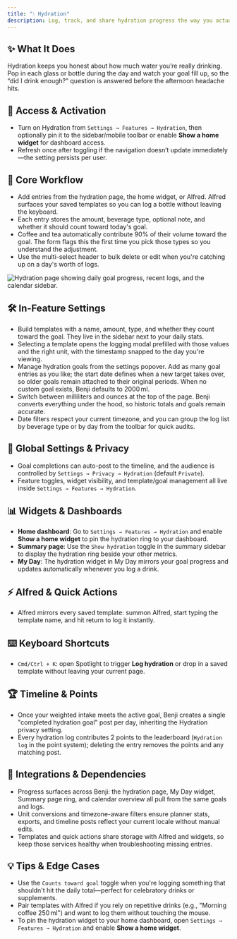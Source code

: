 ```yaml
---
title: "💧 Hydration"
description: Log, track, and share hydration progress the way you actually drink
---
```


## ✨ What It Does

Hydration keeps you honest about how much water you’re really drinking. Pop in each glass or bottle during the day and watch your goal fill up, so the “did I drink enough?” question is answered before the afternoon headache hits.

## 🚪 Access & Activation

- Turn on Hydration from `Settings → Features → Hydration`, then optionally pin it to the sidebar/mobile toolbar or enable **Show a home widget** for dashboard access.
- Refresh once after toggling if the navigation doesn’t update immediately—the setting persists per user.

## 🧭 Core Workflow

- Add entries from the hydration page, the home widget, or Alfred. Alfred surfaces your saved templates so you can log a bottle without leaving the keyboard.
- Each entry stores the amount, beverage type, optional note, and whether it should count toward today's goal.
- Coffee and tea automatically contribute 90% of their volume toward the goal. The form flags this the first time you pick those types so you understand the adjustment.
- Use the multi-select header to bulk delete or edit when you're catching up on a day's worth of logs.

![Hydration page showing daily goal progress, recent logs, and the calendar sidebar.](/images/features/hydration/hydration-main.png)

## 🛠️ In-Feature Settings

- Build templates with a name, amount, type, and whether they count toward the goal. They live in the sidebar next to your daily stats.
- Selecting a template opens the logging modal prefilled with those values and the right unit, with the timestamp snapped to the day you're viewing.
- Manage hydration goals from the settings popover. Add as many goal entries as you like; the start date defines when a new target takes over, so older goals remain attached to their original periods. When no custom goal exists, Benji defaults to 2000 ml.
- Switch between milliliters and ounces at the top of the page. Benji converts everything under the hood, so historic totals and goals remain accurate.
- Date filters respect your current timezone, and you can group the log list by beverage type or by day from the toolbar for quick audits.

## 🔐 Global Settings & Privacy

- Goal completions can auto-post to the timeline, and the audience is controlled by `Settings → Privacy → Hydration` (default `Private`).
- Feature toggles, widget visibility, and template/goal management all live inside `Settings → Features → Hydration`.

## 📊 Widgets & Dashboards

- **Home dashboard**: Go to `Settings → Features → Hydration` and enable **Show a home widget** to pin the hydration ring to your dashboard.
- **Summary page**: Use the `Show hydration` toggle in the summary sidebar to display the hydration ring beside your other metrics.
- **My Day**: The hydration widget in My Day mirrors your goal progress and updates automatically whenever you log a drink.

## ⚡ Alfred & Quick Actions

- Alfred mirrors every saved template: summon Alfred, start typing the template name, and hit return to log it instantly.

## ⌨️ Keyboard Shortcuts

- `Cmd/Ctrl + K`: open Spotlight to trigger **Log hydration** or drop in a saved template without leaving your current page.

## 🏆 Timeline & Points

- Once your weighted intake meets the active goal, Benji creates a single "completed hydration goal" post per day, inheriting the Hydration privacy setting.
- Every hydration log contributes 2 points to the leaderboard (`Hydration log` in the point system); deleting the entry removes the points and any matching post.

## 🔗 Integrations & Dependencies

- Progress surfaces across Benji: the hydration page, My Day widget, Summary page ring, and calendar overview all pull from the same goals and logs.
- Unit conversions and timezone-aware filters ensure planner stats, exports, and timeline posts reflect your current locale without manual edits.
- Templates and quick actions share storage with Alfred and widgets, so keep those services healthy when troubleshooting missing entries.

## 💡 Tips & Edge Cases

- Use the `Counts toward goal` toggle when you're logging something that shouldn't hit the daily total—perfect for celebratory drinks or supplements.
- Pair templates with Alfred if you rely on repetitive drinks (e.g., "Morning coffee 250 ml") and want to log them without touching the mouse.
- To pin the hydration widget to your home dashboard, open `Settings → Features → Hydration` and enable **Show a home widget**.
